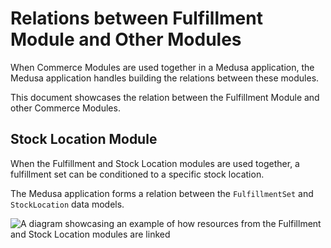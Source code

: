 # Relations between Fulfillment Module and Other Modules

When Commerce Modules are used together in a Medusa application, the Medusa application handles building the relations between these modules.

This document showcases the relation between the Fulfillment Module and other Commerce Modules.

## Stock Location Module

When the Fulfillment and Stock Location modules are used together, a fulfillment set can be conditioned to a specific stock location.

The Medusa application forms a relation between the `FulfillmentSet` and `StockLocation` data models.

![A diagram showcasing an example of how resources from the Fulfillment and Stock Location modules are linked](https://res.cloudinary.com/dza7lstvk/image/upload/v1712567101/Medusa%20Resources/fulfillment-stock-location_nlkf7e.jpg)

